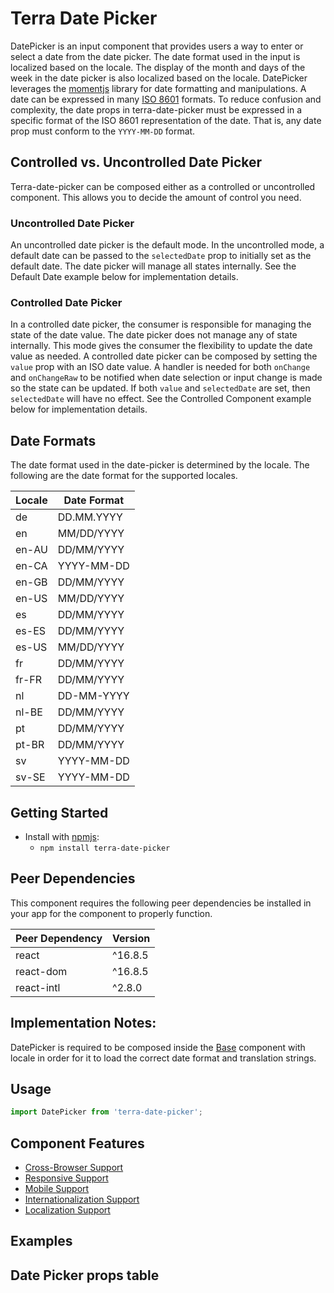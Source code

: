 


<Badge />

# Terra Date Picker

DatePicker is an input component that provides users a way to enter or select a date from the date picker. The date format used in the input is localized based on the locale. The display of the month and days of the week in the date picker is also localized based on the locale. DatePicker leverages the [momentjs](http://momentjs.com/docs/) library for date formatting and manipulations. A date can be expressed in many [ISO 8601](https://en.wikipedia.org/wiki/ISO_8601) formats. To reduce confusion and complexity, the date props in terra-date-picker must be expressed in a specific format of the ISO 8601 representation of the date. That is, any date prop must conform to the `YYYY-MM-DD` format.

## Controlled vs. Uncontrolled Date Picker

Terra-date-picker can be composed either as a controlled or uncontrolled component. This allows you to decide the amount of control you need.

### Uncontrolled Date Picker

An uncontrolled date picker is the default mode. In the uncontrolled mode, a default date can be passed to the `selectedDate` prop to initially set as the default date. The date picker will manage all states internally. See the Default Date example below for implementation details.

### Controlled Date Picker

In a controlled date picker, the consumer is responsible for managing the state of the date value. The date picker does not manage any of state internally. This mode gives the consumer the flexibility to update the date value as needed. A controlled date picker can be composed by setting the `value` prop with an ISO date value. A handler is needed for both `onChange` and `onChangeRaw` to be notified when date selection or input change is made so the state can be updated. If both `value` and `selectedDate` are set, then `selectedDate` will have no effect. See the Controlled Component example below for implementation details.

## Date Formats
The date format used in the date-picker is determined by the locale. The following are the date format for the supported locales.

| Locale | Date Format |
|-|-|
| de | DD.MM.YYYY |
| en | MM/DD/YYYY |
| en-AU | DD/MM/YYYY |
| en-CA | YYYY-MM-DD |
| en-GB | DD/MM/YYYY |
| en-US | MM/DD/YYYY |
| es | DD/MM/YYYY |
| es-ES | DD/MM/YYYY |
| es-US | MM/DD/YYYY |
| fr | DD/MM/YYYY |
| fr-FR | DD/MM/YYYY |
| nl | DD-MM-YYYY |
| nl-BE | DD/MM/YYYY |
| pt | DD/MM/YYYY |
| pt-BR | DD/MM/YYYY |
| sv | YYYY-MM-DD |
| sv-SE | YYYY-MM-DD |

## Getting Started

- Install with [npmjs](https://www.npmjs.com):
  - `npm install terra-date-picker`

<!-- AUTO-GENERATED-CONTENT:START Peer Dependencies -->
## Peer Dependencies

This component requires the following peer dependencies be installed in your app for the component to properly function.

| Peer Dependency | Version |
|-|-|
| react | ^16.8.5 |
| react-dom | ^16.8.5 |
| react-intl | ^2.8.0 |

<!-- AUTO-GENERATED-CONTENT:END -->

## Implementation Notes:
DatePicker is required to be composed inside the [Base](https://engineering.cerner.com/terra-core/components/terra-base/base/base) component with locale in order for it to load the correct date format and translation strings.

## Usage
```js
import DatePicker from 'terra-date-picker';
```

## Component Features
* [Cross-Browser Support](https://engineering.cerner.com/terra-ui/contributing/terra-ui/component-standards#cross-browser-support)
* [Responsive Support](https://engineering.cerner.com/terra-ui/contributing/terra-ui/component-standards#responsive-support)
* [Mobile Support](https://engineering.cerner.com/terra-ui/contributing/terra-ui/component-standards#mobile-support)
* [Internationalization Support](https://engineering.cerner.com/terra-ui/contributing/terra-ui/component-standards#internationalization-i18n-support)
* [Localization Support](https://engineering.cerner.com/terra-ui/contributing/terra-ui/component-standards#internationalization-i18n-support)

## Examples
<DatePickerDefault title='Default' />
<DatePickerExcludeDates title='Exclude Dates' />
<DatePickerFilterDates title='Filter Dates' />
<DatePickerIncludeDates title='Include Dates' />
<DatePickerMinMax title='Min Max Selection Options' />
<DatePickerDefaultDate title='Default Date' />
<DatePickerControlled title='Controlled Component' />
<DatePickerInvalid title='Invalid' />
<DatePickerIncomplete title='Incomplete' description='Applies theme-specific styling for incomplete. ***Note: Only use incomplete if given specific guidance, reserved for specific applications when no value has been provided. Not for general use.***' />

## Date Picker props table
<DatePickerPropsTable />

